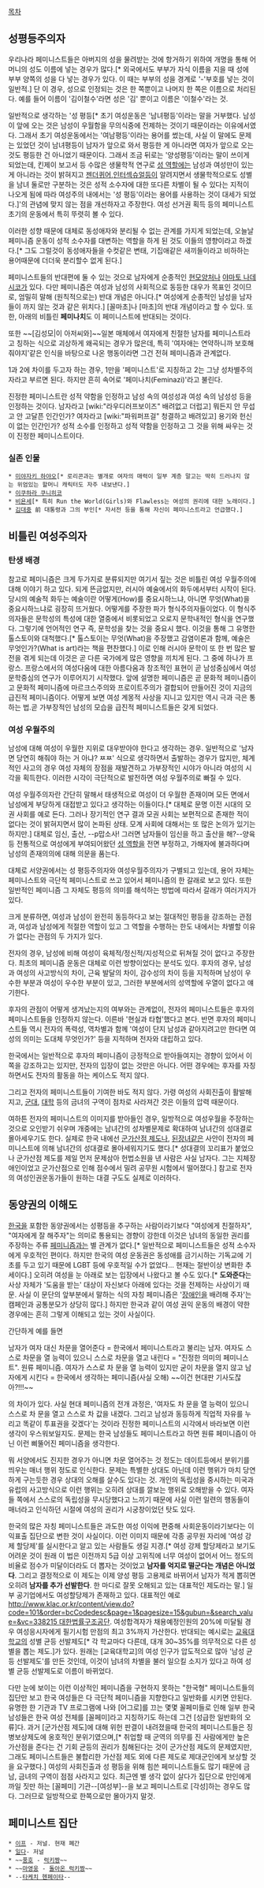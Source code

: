 [[목차]]

== 성평등주의자 ==
우리나라 페미니스트들은 아버지의 성을 물려받는 것에 항거하기 위하여 개명을 통해 어머니의 성도 이름에 넣는 경우가 많다.[* 외국에서도 부부가 자식 이름을 지을 때 성에 부부 양쪽의 성을 다 넣는 경우가 있다. 이 때는 부부의 성을 경계로 '-'부호를 넣는 것이 일반적.] 단 이 경우, 성으로 인정되는 것은 한 쪽뿐이고 나머지 한 쪽은 이름으로 처리된다. 예를 들어 이름이 '김이철수'라면 성은 '김' 뿐이고 이름은 '이철수'라는 것.

일반적으로 생각하는 '성 평등[* 초기 여성운동은 '남녀평등'이라는 말을 거부했다. 남성이 앞에 오는 것은 남성이 우월함을 무의식중에 전제하는 것이기 때문이라는 이유에서였다. 그래서 초기 여성운동에서는 '여남평등'이라는 용어를 썼는데, 사실 이 말에도 문제는 있었던 것이 남녀평등이 남자가 앞으로 와서 평등한 게 아니라면 여자가 앞으로 오는 것도 평등한 건 아니었기 때문이다. 그래서 조금 뒤로는 '양성평등'이라는 말이 쓰이게 되었는데, 킨제이 보고서 등 수많은 생물학적 연구로 [[성 역할]]에는 남성과 여성만이 있는게 아니라는 것이 밝혀지고 [[젠더퀴어]],[[인터섹슈얼]]등이 알려지면서 생물학적으로도 성별을 남녀 둘로만 구분하는 것은 성적 소수자에 대한 또다른 차별이 될 수 있다는 지적이 나오게 됨에 따라 여성주의 내에서는 '성 평등'이라는 용어를 사용하는 것이 대세가 되었다.]'의 관념에 맞지 않는 점을 개선하자고 주장한다. 여성 선거권 획득 등의 페미니스트 초기의 운동에서 특히 뚜렷히 볼 수 있다. 

이러한 성향 때문에 대체로 동성애자와 분리될 수 없는 관계를 가지게 되었는데, 오늘날 페미니즘 운동이 성적 소수자를 대변하는 역할을 하게 된 것도 이들의 영향이라고 하겠다.[* 그도 그럴것이 동성애자들을 수컷같은 변태, 기집애같은 새끼들이라고 비하하는 용어때문에 더더욱 분리할수 없게 된다.] 

페미니스트들의 반대편에 둘 수 있는 것으로 남자에게 순종적인 [[현모양처]]나 [[야마토 나데시코]]가 있다. 다만 페미니즘은 여성과 남성의 사회적으로 동등한 대우가 목표인 것이므로, 엄밀히 말해 (원칙적으로는) 반대 개념은 아니다.[* 여성에게 순종적인 남성을 남자들이 까지 않는 것과 같은 위치다.] [꼴마초]나 [마초]의 반대 개념이라고 할 수 있다. 또한, 아래의 비틀린 '''페미나치'''도 이 페미니스트에 반대되는 것이다. 

또한 ~~[김성모|이 아저씨와]~~일본 매체에서 여자에게 친절한 남자를 페미니스트라고 칭하는 식으로 괴상하게 왜곡되는 경우가 많은데, 특히 '여자애는 연약하니까 보호해줘야지'같은 인식을 바탕으로 나온 행동이라면 그건 전혀 페미니즘과 관계없다.

1과 2에 차이를 두고자 하는 경우, 1만을 '페미니스트'로 지칭하고 2는 그냥 성차별주의자라고 부르면 된다. 하지만 흔히 속어로 '페미나치(Feminazi)'라고 불린다.

진정한 페미니스트란 성적 약함을 인정하고 남성 속의 여성성과 여성 속의 남성성 등을 인정하는 것이다. 남자라고 [wiki:"라우디러프보이즈" 배려없고 더럽고] 뭐든지 안 무섭고 안 고달픈 인간인가? 여자라고 [wiki:"파워퍼프걸" 청결하고 배려있고] 용기와 헌신이 없는 인간인가? 성적 소수를 인정하고 성적 약함을 인정하고 그 것을 위해 싸우는 것이 진정한 페미니스트이다.

=== 실존 인물 ===
 * [[미야자키 하야오]][* 로리콘과는 별개로 여자의 매력이 일부 계층 말고는 딱히 드러나지 않는 위엄있는 할머니 캐릭터도 자주 내보낸다.]
 * [[이쿠하라 쿠니히코]]
 * [[비욘세]][* 특히 Run the World(Girls)와 Flawless는 여성의 권리에 대한 노래이다.]
 * [[김대중]] 前 대통령과 그의 부인[* 자서전 등을 통해 자신이 페미니스트라고 언급했다.]
== 비틀린 여성주의자 ==
=== 탄생 배경 ===
참고로 페미니즘은 크게 두가지로 분류되지만 여기서 짚는 것은 비틀린 여성 우월주의에 대해 이야기 하고 있다. 되게 뜬금없지만, 러시아 예술에서의 화두에서부터 시작이 된다. 당시의 예술적 화두는 예술이란 어떻게(How)를 중요시하느냐, 아니면 무엇(What)을 중요시하느냐로 굉장히 뜨거웠다. 어떻게를 주장한 파가 형식주의자들이었다. 이 형식주의자들은 문학성의 특성에 대한 열중에서 비롯되었고 오로지 문학내적인 형식을 연구했다. 그렇기에 언어적인 연구 즉, 문학성을 찾는 것을 중요시 했다. 이것을 통해 그 유명한 톨스토이와 대척했다.[* 톨스토이는 무엇(What)을 주장했고 감염이론과 함께, 예술은 무엇인가?(What is art)라는 책을 편찬했다.] 이로 인해 러시아 문학이 또 한 번 많은 발전을 겪게 되는데 이것은 곧 다른 국가에게 많은 영향을 끼치게 된다. 그 중에 하나가 프랑스. 프랑스에서의 여성다움에 대한 아름다움과 창조적인 표현이 곧 남성중심에서 여성문학중심의 연구가 이루어지기 시작했다. 앞에 설명한 페미니즘은 곧 문화적 페미니즘이고 문화적 페미니즘에 마르크스주의와 프로이트주의가 결합되어 만들어진 것이 지금의 급진적 페미니즘이다. 어떻게 보면 여성 계몽적 사상을 지니고 있지만 역시 극과 극은 통하는 법.곧 가부장적인 남성의 모습을 급진적 페미니스트들은 갖게 되었다. 

=== 여성 우월주의 ===
남성에 대해 여성이 우월한 지위로 대우받아야 한다고 생각하는 경우. 일반적으로 '남자면 당연히 해줘야 하는 거 아냐? ㅉㅉ' 식으로 생각하면서 출발하는 경우가 많지만, 체계적인 사고의 경우 여성 자체의 장점을 재발견하고 가부장적인 시야가 아니라 여성의 시각을 획득한다. 이러한 시각이 극단적으로 발전하면 여성 우월주의로 빠질 수 있다.

여성 우월주의자란 간단히 말해서 태생적으로 여성이 더 우월한 존재이며 모든 면에서 남성에게 부당하게 대접받고 있다고 생각하는 이들이다.[* 대체로 문명 이전 시대의 모권 사회를 예로 든다. 그러나 장기적인 연구 결과 모권 사회는 보편적으로 존재한 적이 없다는 것이 밝혀지면서 많이 논파된 상태. 모계 사회에 대해서는 또 많은 논의가 있기는 하지만.] 대체로 임신, 출산, --p맙소사! 그러면 남자들이 임신을 하고 출산을 해?--양육 등 전통적으로 여성에게 부여되어왔던 [[성 역할]]을 전면 부정하고, 가해자에 불과하다며 남성의 존재의의에 대해 의문을 품는다.

대체로 서양권에서는 성 평등주의자와 여성우월주의자가 구별되고 있는데, 용어 자체는 페미니스트와 극단적 페미니스트로 쓰고 있어서 페미니즘의 한 갈래로 보고 있다. 또한 일반적인 페미니즘 그 자체도 평등의 의미를 해석하는 방법에 따라서 갈래가 여러가지가 있다.

크게 분류하면, 여성과 남성이 완전히 동등하다고 보는 절대적인 평등을 강조하는 관점과, 여성과 남성에게 적절한 역할이 있고 그 역할을 수행하는 한도 내에서는 차별할 이유가 없다는 관점의 두 가지가 있다. 

전자의 경우, 남성에 비해 여성이 육체적/정신적/지성적으로 뒤쳐질 것이 없다고 주장한다. 최초의 페미니즘 운동은 대체로 이런 방향이었다는 분석도 있다.
후자의 경우, 남성과 여성의 사고방식의 차이, 근육 발달의 차이, 감수성의 차이 등을 지적하며 남성이 우수한 부분과 여성이 우수한 부분이 있고, 그러한 부분에서의 성역할에 우열이 없다고 얘기한다.

후자의 관점이 어떻게 생겨났는지의 여부와는 관계없이, 전자의 페미니스트들은 후자의 페미니스트들을 인정하지 않는다. 이른바 '현실과 타협'했다고 본다. 반면 후자의 페미니스트들 역시 전자의 폭력성, 역차별과 함께 '여성이 단지 남성과 같아지려고만 한다면 여성의 의미는 도대체 무엇인가?' 등을 지적하며 전자와 대립하고 있다.

한국에서는 일반적으로 후자의 페미니즘이 긍정적으로 받아들여지는 경향이 있어서 이쪽을 강조하고는 있지만, 전자의 입장이 없는 것만은 아니다. 어떤 경우에는 후자를 자칭하면서도 전자의 활동을 하는 케이스도 적지 않다.

그리고 전자의 페미니스트들이 기여한 바도 적지 않다. 가령 여성의 사회진출이 활발해지고, [[군대]], [[대학]] 등의 금녀의 구역이 점차로 사라져간 것은 이들의 압력 때문이다.

여하튼 전자의 페미니스트의 이미지를 받아들인 경우, 일방적으로 여성우월을 주장하는 것으로 오인받기 쉬우며 개중에는 남녀간의 성차별문제로 확대하여 남녀간의 성대결로 몰아세우기도 한다. 실제로 한국 내에선 [[군가산점 제도]]나, [[된장녀]]같은 사안이 전자의 페미니스트에 의해 남녀간의 성대결로 몰아세워지기도 했다.[* 성대결의 꼬리표가 붙었으나 군가산점 제도를 제일 먼저 문제삼아 헌법소원을 낸 사람은 사실 남자다. 그는 지체장애인이었고 군가산점으로 인해 점수에서 밀려 공무원 시험에서 떨어졌다.] 참고로 전자의 여성인권운동가들이 원하는 대결 구도도 실제로 이러하다.

== 동양권의 이해도 ==
[[한국]]을 포함한 동양권에서는 성평등을 추구하는 사람이라기보다 "여성에게 친절하자", "여자에게 잘 해주자"는 의미로 통용되는 경향이 강한데 이것은 남녀의 동일한 권리를 주장하는 주류 [[페미니즘]]과는 별 관계가 없다.[* 일반적으로 페미니스트들은 성적 소수자에게 우호적인 편이다. 하지만 한국의 여성 운동권은 동성애를 금기시하는 기독교에 기초를 두고 있기 때문에 LGBT 등에 우호적일 수가 없었다... 현재는 절반이상 변화한 추세이다.] 오히려 여성을 눈 아래로 보는 입장에서 나왔다고 볼 수도 있다.[* '''도와준다'''는 사상 자체가 '도움을 받는' 대상이 자신보다 아래에 있다는 것을 전제하는 사상이기 때문. 사실 이 문단의 앞부분에서 말하는 식의 자칭 페미니즘은 '[[장애인]]을 배려해 주자'는 캠페인과 공통분모가 상당히 많다.] 하지만 한국과 같이 여성 권익 운동의 배경이 약한 경우에는 흔히 그렇게 이해되고 있는 것이 사실이다.

간단하게 예를 들면

남자가 여자 대신 차문을 열어준다 = 한국에서 페미니스트라고 불리는 남자.
여자도 스스로 차문을 열 능력이 있으니 스스로 차문을 열고 내린다 = "진정한 의미의 페미니스트". 원류 페미니즘.
여자가 스스로 차 문을 열 능력이 있지만 굳이 차문을 열지 않고 남자에게 시킨다 = 한국에서 생각하는 페미니즘(사실 오해)
~~이건 현대판 기사도잖아?!!!~~

의 차이가 있다. 사실 현대 페미니즘의 전개 과정은, '여자도 차 문을 열 능력이 있으니 스스로 차 문을 열고 스스로 차 값을 내겠다. 그리고 남성과 동등하게 직업적 자유를 누리고 똑같이 투표권을 갖겠다'는 것이라 진정한 페미니스트의 시각에서 바라보면 이런 생각이 우스워보일지도. 문제는 한국 남성들도 페미니스트라고 하면 원류 페미니즘이 아닌 이런 삐뚤어진 페미니즘을 생각한다.

뭐 서양에서도 진지한 경우가 아니면 차문 열어주는 것 정도는 데이트등에서 분위기를 띄우는 매너 행위 정도로 인식한다. 문제는 특별한 상대도 아닌데 이런 행위가 마치 당연하게 구는듯한 경우 상대의 오해를 살수도 있다는 것. 개인의 독립성을 중시하는 미국과 유럽의 사고방식으로 이런 행위는 오히려 상대를 깔보는 행위로 오해받을 수 있다. 여자들 쪽에서 스스로의 독립성을 무시당했다고 느끼기 때문에 사실 이런 일련의 행동들이 매너라고 인식하던 시절에 여성의 권리가 시궁창이었던 탓도 있다.

한국의 많은 자칭 페미니스트들은 과도한 여성 이익에 편중해 사회운동이라기보다는 이익표출 집단으로 변한 것이 사실이다. 이런 이미지 때문에 각종 공무원 자리에 '여성 강제 할당제'를 실시한다고 알고 있는 사람들도 생길 지경.[* 여성 강제 할당제라고 보기도 어려운 것이 원래 이 법은 이전까지 5급 이상 고위직에 너무 여성이 없어서 어느 정도의 비율로 점수가 미달이더라도 더 뽑자는 것이었고 '''남자를 억지로 떨군다는 개념은 아니었다'''. 그리고 결정적으로 이 제도는 이제 양성 평등 고용제로 바뀌어서 남자가 적게 뽑히면 오히려 '''남자를 추가 선발한다'''. 한 마디로 잘못 오해되고 있는 대표적인 제도라는 말.]  일부 공기업에서도 여성할당제가 존재하고 있다. 대표적인 예로 [[http://www.klac.or.kr/content/view.do?code=101&order=bcCodedesc&page=1&pagesize=15&gubun=&search_value=&vc=338215 대한법률구조공단]]. 여성합격자가 채용예정인원의 20%에 미달될 경우 여성응시자에게 필기시험 만점의 최고 3%까지 가산한다. 
반대되는 예시로는 [[교육대학교]]의 성별 균등 선발제도[* 각 학교마다 다른데, 대개 30~35%를 의무적으로 다른 성별을 뽑는 제도.]가 있다. 원래는 [교육대학교]의 여성 인구가 압도적으로 많아 '남성 균등 선발제도'를 만든 것인데, 이것이 남녀의 차별을 불러 일으킬 소지가 있다고 하여 성별 균등 선발제도로 이름이 바뀌었다.

다만 눈에 보이는 이런 이상적인 페미니즘을 구현하지 못하는 "한국형" 페미니스트들의 집단만 보고 한국 여성들은 다 극단적 페미니즘을 지향한다고 일반화를 시키면 안된다. 유명한 한 기관과 TV 프로그램에 나와 [어그로]를 끄는 몇몇 꼴페미들로 인해 일부 한국 남성들은 한국 여성 전체를 [꼴페미]라고 지칭하기도 하는데 그건 [성급한 일반화의 오류]다. 과거 [군가산점 제도]에 대해 위헌 판결이 내려졌을때 한국의 페미니스트들은 징병보상제도에 옹호적인 분위기였으며,[* 취업할 때 군역의 의무를 진 사람에게만 높은 가산점을 준다는 건 기회 균등의 권리가 침해된다는 것이 군가산점 제도의 문제였지만, 그래도 페미니스트들은 불합리한 가산점 제도 외에 다른 제도로 제대군인에게 보상할 것을 요구했다.] 여성의 사회진출과 성 평등을 위해 힘쓴 페미니스트들도 많기 때문에 금남, 금녀의 구역이 점점 사라지고 있다. 최근엔 별 생각 없이 살다가 집단으로 만인에게 까일 짓만 하는 [꼴페미] 기관--[여성부]--을 보고 페미니스트로 [각성]하는 경우도 많다. 그러므로 일방적으로 한쪽으로만 몰아가지 말것.

== 페미니스트 집단 ==
 * [[이프]] - 저널. 현재 폐간
 * [http://www.ildaro.com/ 일다]- 저널
 * ~~[[풍호]] - [[럭키짱]]~~
 * ~~[[마영웅]] - [[돌아온 럭키짱]]~~
 * --[[타케치 헨페이타]]--
